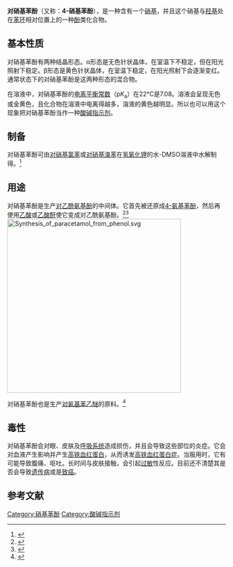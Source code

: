 {{chembox
| verifiedrevid = 410978837
| ImageFileR1 = 4-nitrophenol-sample.jpg
| ImageSizeR1 = 150px
| ImageFileL1 = 4-Nitrophenol acsv.svg
| ImageSizeL1 = 150px
| IUPACName = 4-Nitrophenol
| OtherNames = 4-硝基苯酚<br>PNP
| Section1 = {{Chembox Identifiers
|   KEGG_Ref = {{keggcite|correct|kegg}}
| KEGG = C00870
| InChI = 1/C6H5NO3/c8-6-3-1-5(2-4-6)7(9)10/h1-4,8H
| InChIKey = BTJIUGUIPKRLHP-UHFFFAOYAP
| SMILES1 = c1cc(ccc1[N+](=O)[O-])O
| ChEMBL_Ref = {{ebicite|correct|EBI}}
| ChEMBL = 14130
| StdInChI_Ref = {{stdinchicite|correct|chemspider}}
| StdInChI = 1S/C6H5NO3/c8-6-3-1-5(2-4-6)7(9)10/h1-4,8H
| StdInChIKey_Ref = {{stdinchicite|correct|chemspider}}
| StdInChIKey = BTJIUGUIPKRLHP-UHFFFAOYSA-N
| CASNo_Ref = {{cascite|correct|CAS}}
| CASNo = 100-02-7
|   PubChem = 980
|   ChemSpiderID_Ref = {{chemspidercite|correct|chemspider}}
| ChemSpiderID = 955
|   SMILES = 
}}
| Section2 = {{Chembox Properties
|   C = 6 | H = 5 | N = 1 | O = 3
|   Appearance = 无色或黄色针状晶体
|   Density = 
|   MeltingPt = 113–114 °C
|   BoilingPtC = 279
|   Solubility = 10 g/L (15 °C)<br />11.6 g/L (20 °C)<br />16 g/L (25 °C)
  }}
| Section3 = {{Chembox Hazards
|   MainHazards = 
|   FlashPt = 
|   Autoignition = 
|   LD50 = 282 mg/kg（小鼠，口服）、202mg/kg（大鼠，口服）
  }}
}}

'''对硝基苯酚'''（又称：'''4-硝基苯酚'''），是一种含有一个[[硝基|硝基]]，并且这个硝基与[[羟基|羟基]]处在[[苯环|苯环]]相对位置上的一种[[酚|酚]]类化合物。

==基本性质==
对硝基苯酚有两种结晶形态。α形态是无色针状晶体，在室温下不稳定，但在阳光照射下稳定。β形态是黄色针状晶体，在室温下稳定，在阳光照射下会逐渐变红。通常状态下的对硝基苯酚是这两种形态的混合物。

在溶液中，对硝基苯酚的[[电离平衡常数|电离平衡常数]]（p''K''<sub>a</sub>）在22°C是7.08。溶液会呈现无色或金黄色，且化合物在溶液中电离得越多，溶液的黄色越明显。所以也可以用这个现象把对硝基苯酚当作一种[[酸碱指示剂|酸碱指示剂]]。

==制备==
对硝基苯酚可由[[对硝基氯苯|对硝基氯苯]]或[[对硝基溴苯|对硝基溴苯]]在[[氢氧化钾|氢氧化钾]]的水-DMSO溶液中水解制得。<ref>{{cite journal|journal=Chemical Communications|volume=47|issue=23|language=en|issn=1359-7345|date=2011|pages=6692|doi=10.1039/c1cc10782h|url=http://xlink.rsc.org/?DOI=c1cc10782h|title=d-Glucose as green ligand for selective copper-catalyzed phenol synthesis from aryl halides with an easy catalyst removal|accessdate=2021-05-18|author=Krishna Gopal Thakur, Govindasamy Sekar}}</ref>
==用途==
对硝基苯酚是生产[[对乙酰氨基酚|对乙酰氨基酚]]的中间体。它首先被还原成[[4-氨基苯酚|4-氨基苯酚]]，然后再使用[[乙酸|乙酸]]或[[乙酸酐|乙酸酐]]使它变成对乙酰氨基酚。<ref>{{cite journal|journal=Pharmaceutical Chemistry Journal|volume=47|issue=11|language=en|issn=0091-150X|date=2014-02|pages=610–611|doi=10.1007/s11094-014-1019-5|url=http://link.springer.com/10.1007/s11094-014-1019-5|title=Kinetics of the Production of p-Acetaminophenol and p-Hydroxyphenylsalicylamide by Reductive Acylation of p-Nitrophenol on Palladium-Containing Anionites|accessdate=2021-05-18|author=M. G. Abdullaev, Z. Sh. Abdullaeva, M. V. Klyuev, S. S. Kafarova, Z. G. Gebekova}}</ref><ref>{{cite journal|journal=Synthesis|volume=2006|issue=19|language=en|issn=0039-7881|date=2006-09-06|pages=3316–3340|doi=10.1055/s-2006-950231|url=http://www.thieme-connect.de/DOI/DOI?10.1055/s-2006-950231|title=Palladium-Catalyzed Silane/Siloxane Reductions in the One-Pot Conversion of Nitro Compounds into Their Amines, Hydroxylamines, Amides, Sulfonamides, and Carbamates|accessdate=2021-05-18|author=Ronald Rahaim, Robert Maleczka|archive-date=2018-06-03|archive-url=https://web.archive.org/web/20180603100425/https://www.thieme-connect.de/DOI/DOI?10.1055%2Fs-2006-950231|dead-url=no}}</ref>
[[Image:Synthesis_of_paracetamol_from_phenol.svg|400px]]

对硝基苯酚也是生产[[对氨基苯乙醚|对氨基苯乙醚]]的原料。<ref>{{cite journal|journal=Angewandte Chemie International Edition|volume=58|issue=43|language=en|issn=1433-7851|date=2019-10-21|pages=15254–15258|doi=10.1002/anie.201907078|url=https://onlinelibrary.wiley.com/doi/abs/10.1002/anie.201907078|title=Reversible Formation of a Light‐Responsive Catalyst by Utilizing Intermolecular Cooperative Effects|accessdate=2021-05-18|author=Chloe Z.‐J. Ren, Pablo Solís Muñana, Julien Dupont, Silvia Siru Zhou, Jack L.‐Y. Chen|archive-date=2021-05-10|archive-url=https://web.archive.org/web/20210510173342/https://onlinelibrary.wiley.com/doi/abs/10.1002/anie.201907078|dead-url=no}}</ref>

==毒性==
对硝基苯酚会对眼、皮肤及[[呼吸系统|呼吸系统]]造成损伤，并且会导致这些部位的炎症。它会对血液产生影响并产生[[高铁血红蛋白|高铁血红蛋白]]，从而诱发[[高铁血红蛋白症|高铁血红蛋白症]]。当服用时，它有可能导致腹痛、呕吐。长时间与皮肤接触，会引起[[过敏|过敏]]性反应。目前还不清楚其是否会导致[[遗传病|遗传病]]或是[[致癌|致癌]]。

==参考文献==
{{reflist}}

[[Category:硝基苯酚|Category:硝基苯酚]]
[[Category:酸碱指示剂|Category:酸碱指示剂]]